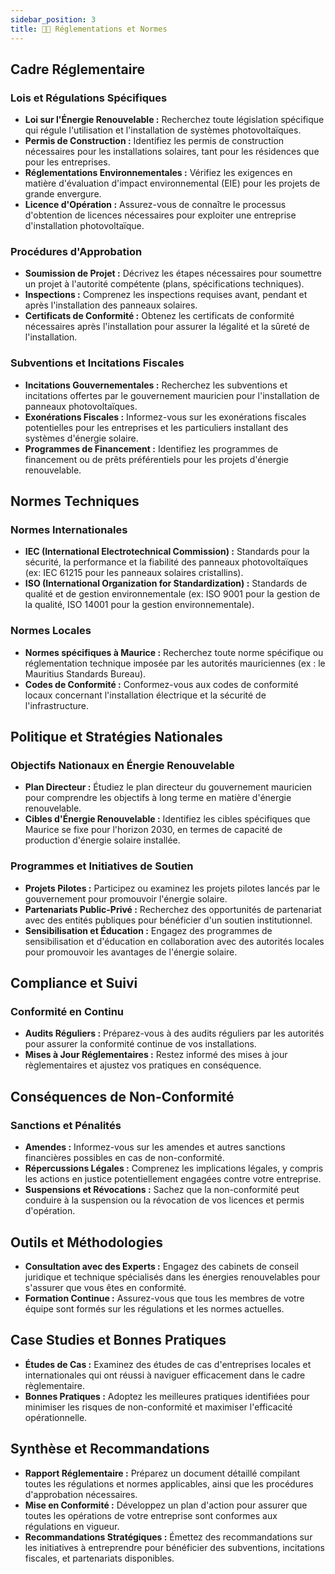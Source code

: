```yaml
---
sidebar_position: 3
title: 👮🏻 Réglementations et Normes
---
```


>

## Cadre Réglementaire
  ### Lois et Régulations Spécifiques
  - **Loi sur l'Énergie Renouvelable :** Recherchez toute législation spécifique qui régule l'utilisation et l'installation de systèmes photovoltaïques.
  - **Permis de Construction :** Identifiez les permis de construction nécessaires pour les installations solaires, tant pour les résidences que pour les entreprises.
  - **Réglementations Environnementales :** Vérifiez les exigences en matière d'évaluation d'impact environnemental (EIE) pour les projets de grande envergure.
  - **Licence d'Opération :** Assurez-vous de connaître le processus d'obtention de licences nécessaires pour exploiter une entreprise d'installation photovoltaïque.

  ### Procédures d'Approbation
  - **Soumission de Projet :** Décrivez les étapes nécessaires pour soumettre un projet à l'autorité compétente (plans, spécifications techniques).
  - **Inspections :** Comprenez les inspections requises avant, pendant et après l'installation des panneaux solaires.
  - **Certificats de Conformité :** Obtenez les certificats de conformité nécessaires après l'installation pour assurer la légalité et la sûreté de l'installation.

  ### Subventions et Incitations Fiscales
  - **Incitations Gouvernementales :** Recherchez les subventions et incitations offertes par le gouvernement mauricien pour l'installation de panneaux photovoltaïques.
  - **Exonérations Fiscales :** Informez-vous sur les exonérations fiscales potentielles pour les entreprises et les particuliers installant des systèmes d'énergie solaire.
  - **Programmes de Financement :** Identifiez les programmes de financement ou de prêts préférentiels pour les projets d'énergie renouvelable.

## Normes Techniques
  ### Normes Internationales
  - **IEC (International Electrotechnical Commission) :** Standards pour la sécurité, la performance et la fiabilité des panneaux photovoltaïques (ex: IEC 61215 pour les panneaux solaires cristallins).
  - **ISO (International Organization for Standardization) :** Standards de qualité et de gestion environnementale (ex: ISO 9001 pour la gestion de la qualité, ISO 14001 pour la gestion environnementale).

  ### Normes Locales
  - **Normes spécifiques à Maurice :** Recherchez toute norme spécifique ou réglementation technique imposée par les autorités mauriciennes (ex : le Mauritius Standards Bureau).
  - **Codes de Conformité :** Conformez-vous aux codes de conformité locaux concernant l'installation électrique et la sécurité de l'infrastructure.

## Politique et Stratégies Nationales
  ### Objectifs Nationaux en Énergie Renouvelable
  - **Plan Directeur :** Étudiez le plan directeur du gouvernement mauricien pour comprendre les objectifs à long terme en matière d'énergie renouvelable.
  - **Cibles d'Énergie Renouvelable :** Identifiez les cibles spécifiques que Maurice se fixe pour l'horizon 2030, en termes de capacité de production d'énergie solaire installée.

  ### Programmes et Initiatives de Soutien
  - **Projets Pilotes :** Participez ou examinez les projets pilotes lancés par le gouvernement pour promouvoir l'énergie solaire.
  - **Partenariats Public-Privé :** Recherchez des opportunités de partenariat avec des entités publiques pour bénéficier d'un soutien institutionnel.
  - **Sensibilisation et Éducation :** Engagez des programmes de sensibilisation et d'éducation en collaboration avec des autorités locales pour promouvoir les avantages de l'énergie solaire.

## Compliance et Suivi
  ### Conformité en Continu
  - **Audits Réguliers :** Préparez-vous à des audits réguliers par les autorités pour assurer la conformité continue de vos installations.
  - **Mises à Jour Réglementaires :** Restez informé des mises à jour règlementaires et ajustez vos pratiques en conséquence.

## Conséquences de Non-Conformité
  ### Sanctions et Pénalités
  - **Amendes :** Informez-vous sur les amendes et autres sanctions financières possibles en cas de non-conformité.
  - **Répercussions Légales :** Comprenez les implications légales, y compris les actions en justice potentiellement engagées contre votre entreprise.
  - **Suspensions et Révocations :** Sachez que la non-conformité peut conduire à la suspension ou la révocation de vos licences et permis d'opération.

## Outils et Méthodologies
- **Consultation avec des Experts :** Engagez des cabinets de conseil juridique et technique spécialisés dans les énergies renouvelables pour s'assurer que vous êtes en conformité.
- **Formation Continue :** Assurez-vous que tous les membres de votre équipe sont formés sur les régulations et les normes actuelles.

## Case Studies et Bonnes Pratiques
- **Études de Cas :** Examinez des études de cas d'entreprises locales et internationales qui ont réussi à naviguer efficacement dans le cadre règlementaire.
- **Bonnes Pratiques :** Adoptez les meilleures pratiques identifiées pour minimiser les risques de non-conformité et maximiser l'efficacité opérationnelle.

## Synthèse et Recommandations
- **Rapport Réglementaire :** Préparez un document détaillé compilant toutes les régulations et normes applicables, ainsi que les procédures d'approbation nécessaires.
- **Mise en Conformité :** Développez un plan d'action pour assurer que toutes les opérations de votre entreprise sont conformes aux régulations en vigueur.
- **Recommandations Stratégiques :** Émettez des recommandations sur les initiatives à entreprendre pour bénéficier des subventions, incitations fiscales, et partenariats disponibles.
